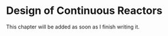 # Design of Continuous Reactors {#sec-4_continuous_design}

This chapter will be added as soon as I finish writing it.
